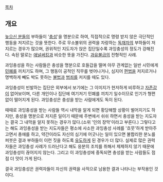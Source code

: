 [[목차]]
== 개요 ==
[[높으신 분들]]의 부하들이 '[[충성]]'을 명분으로 하여, 직접적으로 명령 받지 않은 극단적인 행동을 저지르는 것을 뜻한다. 주로 무소불위의 권력을 자랑하는 [[독재자]]의 부하들이 저지르는 경우가 많으며, 권위적인 지도자가 앉은 집단일수록 과잉충성의 정도가 강해진다. 속된 말로는 [[애널써킹]]과 비슷한 뜻을 가진다. [[과유불급]]의 전형적인 사례.

과잉충성을 하는 사람들은 충성을 명분으로 호들갑을 떨며 아무 관계없는 일반 시민에게 [[민폐]]를 끼치기도 하며, 그 행동이 공적인 직무를 벗어나거나, 심지어 [[편법]]을 저지르거나 명백하게 빼도 박도 못하는 [[불법]]과 [[범죄]]를 저지를 때도 있다.

과잉충성이 빈발하는 집단은 외부에서 보기에는 그 이미지가 현저하게 비루하고 [[자존감]]이 없어보이며, 다른 개인이나 집단에 여기저기 민폐를 끼치기 일수이므로 인기가 형편없이 떨어지게 된다. 과잉충성은 충성을 받는 사람에게도 독이 된다.

때때로 과잉충성을 받는 사람들 역시 내막을 알게 되면 황당해할 상황이 벌어지기도 하지만, 충성을 명분으로 저지른 일이기 때문에 주변에서 쉬쉬 하면서 충성을 받는 지도자는 결국 그 내막을 알지 못하는 경우가 많다.(소위 '인의 장막'이라고 부른다.) 그렇다고는 해도 과잉충성을 받는 지도자들은 평소에 사소한 과잉충성 사례를 '흐뭇'하게 받아주고면서 총애를 하고, 약간이라도 자신의 심기에 어긋나는 일이 있으면 불합리한 분노를 퍼붓은 결과 부하들이 이런 짓을 하도록 [[유도]]하게 된 경우가 더 많다. 실제로 많은 권력자들은 과잉충성 사례가 드러난다고 해도 응분의 조치를 취해서 제제하지 않기 때문에 과잉충성이 끊어지지 않는다. 그리고 이 과잉충성에 중독되면 충성을 받는 사람들도 점점 더 맛이 가게 된다.

결국 과잉충성은 권력자들이 자신의 권력을 사적으로 남용한 결과 나타나는 부작용인 것이다.
